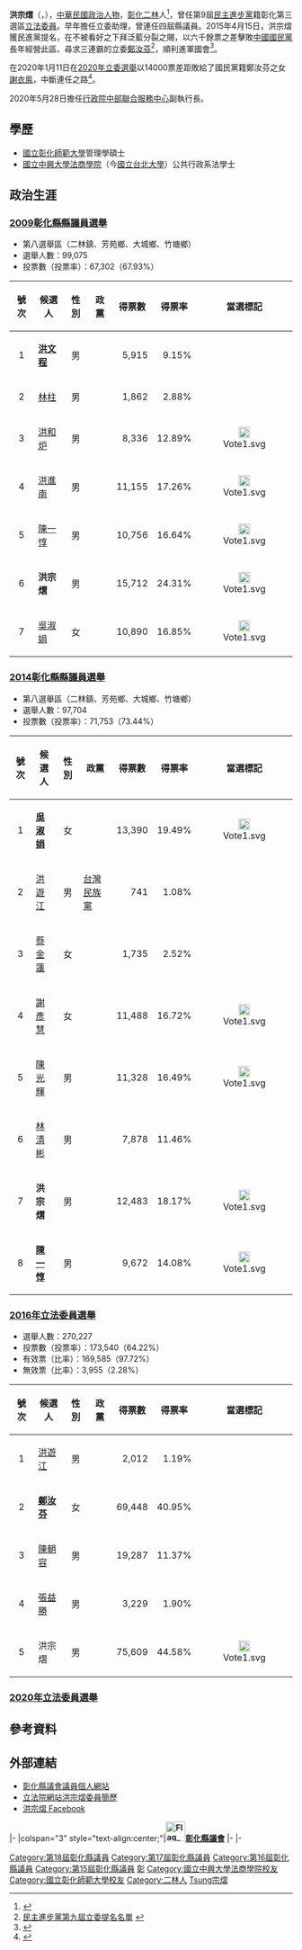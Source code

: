 {{Infobox Officeholder
| name = 洪宗熠<br><small>Hung Tsung-yi</small> 
| image name = Hung Chun-Yi - by Huang Kuan-Ju (cropped).JPG
| imagesize =250px 
| order= {{ROC}}第9屆[[立法委員|立法委員]]
| term_start= 2016年2月1日
| term_end= 2020年1月31日
| constituency=   [[彰化縣第三選舉區|彰化縣第三選舉區]]<br>（[[芳苑鄉|芳苑鄉]]、[[二林鎮|二林鎮]]、[[埔鹽鄉|埔鹽鄉]]、<br>[[溪湖鎮|溪湖鎮]]、[[埔心鄉|埔心鄉]]、[[大城鄉|大城鄉]]、[[竹塘鄉_(台灣)|竹塘鄉]]、<br>[[埤頭鄉|埤頭鄉]]、[[北斗鎮_(台灣)|北斗鎮]]、[[溪州鄉|溪州鄉]]）
| majority= 75,609(44.58%)
| office2 =[[File:Flag_of_Changhua_County.svg|27px]]第15-18屆[[彰化縣|彰化縣]]議員
| term_start2 = 2002年3月1日
| term_end2 =2016年1月31日
| constituency2 =  第八選舉區（[[二林鎮|二林鎮]]、<br>[[芳苑鄉|芳苑鄉]]、[[大城鄉|大城鄉]]、[[竹塘鄉_(台灣)|竹塘鄉]]）
| sex = 男
| birth_date = {{birth_date_and_age|1969|1|27}}
| birth_place = {{TWN}}[[彰化縣|彰化縣]][[二林鎮|二林鎮]]
| death_date =
| death_place =
| Native place = [[臺灣|臺灣]][[彰化縣|彰化縣]]
| nationality = {{ROC}}
| party = {{Dpp}}
| parents = 
| relatives = 
| spouse =
| children = 
| profession = 
| website = 
| past    =
*[[二林國小|二林國小]]
*[[二林國中|二林國中]]
*[[彰化縣私立精誠高級中學|彰化縣私立精誠高級中學]]
*[[國立中興大學法商學院|國立中興大學法商學院]]公共行政系法學士(今[[國立台北大學|國立台北大學]])
*[[國立彰化師範大學|國立彰化師範大學]]管理學碩士</div>
|past = 
*彰化縣議會第18屆議員<br><small>(2014-12-25~2016-01-31)</small>
*彰化縣議會第17屆議員<br><small>(2010-03-01~2014-12-24)</small>
*彰化縣議會第16屆議員<br><small>(2006-03-01~2010-02-28)</small>
*彰化縣議會第15屆議員<br><small>(2002-03-01~2006-02-28)</small>
*[[立法委員|立法委員]][[翁金珠|翁金珠]]助理
*立法委員[[沈富雄|沈富雄]]助理
*第九屆立法委員(2016-02-01-)
*民進黨彰化縣黨部第10屆評委會召集人
*2011民進黨彰化縣議會黨團總召集人
*2009國際青商會彰化縣執行長
*2008國際青商會二林分會長
*第三屆彰化縣體育會圍棋委員會主任委員
</div>
}}
'''洪宗熠'''（'''{{lang|en|Hung Tsung-yi}}'''，{{bd|1969年|1月27日|CatIdx=Huang洪宗熠}}），[[中華民國|中華民國]][[政治人物|政治人物]]，[[彰化縣|彰化]][[二林|二林]]人<ref>{{cite news |title=彰化縣 洪宗熠 |url=https://election.ltn.com.tw/2020/legislator/candidates/ChanghuaCounty/33 |accessdate=2020-01-15 |work=自由時報 |archive-date=2020-01-15 |archive-url=https://web.archive.org/web/20200115173459/https://election.ltn.com.tw/2020/legislator/candidates/ChanghuaCounty/33 |dead-url=no }}</ref>，曾任第9屆[[民主進步黨|民主進步黨]]籍彰化第三選區[[立法委員|立法委員]]。早年擔任立委助理，曾連任四屆縣議員。2015年4月15日，洪宗熠獲民進黨提名，在不被看好之下拜泛藍分裂之賜，以六千餘票之差擊敗[[中國國民黨|中國國民黨]]長年經營此區、尋求三連霸的立委[[鄭汝芬|鄭汝芬]]<ref>[http://www.dpp.org.tw/news_content.php?sn=7808 民主進步黨第九屆立委提名名單] {{Wayback|url=http://www.dpp.org.tw/news_content.php?sn=7808 |date=20150603171900 }}</ref>，順利進軍國會<ref>{{cite news |title=洪宗熠委員 |url=https://www.ly.gov.tw/Pages/List.aspx?nodeid=1850 |accessdate=2020-01-15 |work=立法院官網}}</ref>。

在2020年1月11日在[[2020年中華民國立法委員選舉|2020年立委選舉]]以14000票差距敗給了國民黨籍鄭汝芬之女[[謝衣鳯|謝衣鳯]]，中斷連任之路<ref>{{cite news |author1=高翊綺 |title=更新》彰化三 謝衣鳳9萬7396：洪宗熠8萬3380 |url=https://newtalk.tw/news/view/2020-01-11/352884 |accessdate=2020-01-15 |work=新頭殼newtalk |date=2020-01-11 |archive-date=2021-01-19 |archive-url=https://web.archive.org/web/20210119182949/https://newtalk.tw/news/view/2020-01-11/352884 |dead-url=no }}</ref>。

2020年5月28日擔任[[行政院中部聯合服務中心|行政院中部聯合服務中心]]副執行長。

== 學歷 ==

* [[國立彰化師範大學|國立彰化師範大學]]管理學碩士
* [[國立中興大學法商學院|國立中興大學法商學院]]（今[[國立台北大學|國立台北大學]]）公共行政系法學士

==政治生涯==
===[[2009年中華民國直轄市議員及縣市議員選舉選舉區投票結果列表|2009彰化縣縣議員選舉]]===
*第八選舉區（二林鎮、芳苑鄉、大城鄉、竹塘鄉） 
*選舉人數：99,075
*投票數（投票率）：67,302（67.93%）

{| class="wikitable sortable"
!號次
!scope="col" class="unsortable"|候選人
!scope="col" class="unsortable"|性別
!scope="col" class="unsortable"|政黨
!得票數
!scope="col" class="unsortable"|得票率
!scope="col" class="unsortable"|當選標記
|-
| align="center"|1
| '''[[洪文程|洪文程]]'''
| align="center"|男
| {{Kmt}}
| align="right"|5,915
| align="right"|9.15%
| 
|-
| align="center"|2
| [[林柱|林柱]]
| align="center"|男
| {{Nonp}}
| align="right"|1,862 	
| align="right"|2.88%
| 
|-
| align="center"|3
| [[洪和炉|洪和炉]]
| align="center"|男
| {{Kmt}}
| align="right"|8,336
| align="right"|12.89%
| align="center"|[[File:Vote1.svg|20px]]
|-
| align="center"|4
| [[洪進南|洪進南]]
| align="center"|男
| {{Kmt}}
| align="right"|11,155
| align="right"|17.26%
| align="center"|[[File:Vote1.svg|20px]]
|-
| align="center"|5
| [[陳一惇|陳一惇]]
| align="center"|男
| {{Kmt}}
| align="right"|10,756 	
| align="right"|16.64%
| align="center"|[[File:Vote1.svg|20px]]
|-
| align="center"|6
| '''洪宗熠'''
| align="center"|男
| {{Dpp}}
| align="right"|15,712
| align="right"|24.31%
| align="center"|[[File:Vote1.svg|20px]]
|-
| align="center"|7
| [[吳淑娟|吳淑娟]]
| align="center"|女
| {{Nonp}}
| align="right"|10,890
| align="right"|16.85%
| align="center"|[[File:Vote1.svg|20px]]
|}

===[[2014年中華民國直轄市議員及縣市議員選舉選舉區投票結果列表|2014彰化縣縣議員選舉]]===
*第八選舉區（二林鎮、芳苑鄉、大城鄉、竹塘鄉） 
*選舉人數：97,704
*投票數（投票率）：71,753（73.44%）

{| class="wikitable sortable"
!號次
!scope="col" class="unsortable"|候選人
!scope="col" class="unsortable"|性別
!scope="col" class="unsortable"|政黨
!得票數
!scope="col" class="unsortable"|得票率
!scope="col" class="unsortable"|當選標記
|-
| align="center"|1
| '''[[吳淑娟|吳淑娟]]'''
| align="center"|女
| {{Nonp}}
| align="right"|13,390
| align="right"|19.49%
| align="center"|[[File:Vote1.svg|20px]]
|-
| align="center"|2
| [[洪遊江|洪遊江]]
| align="center"|男
| [[台灣民族黨|台灣民族黨]]
| align="right"|741
| align="right"|1.08%
| 
|-
| align="center"|3
| [[蔡金蓮|蔡金蓮]]
| align="center"|女
| {{Nonp}}
| align="right"|1,735
| align="right"|2.52%
| 
|-
| align="center"|4
| [[謝彥慧|謝彥慧]]
| align="center"|女
| {{Kmt}}
| align="right"|11,488
| align="right"|16.72%
| align="center"|[[File:Vote1.svg|20px]]
|-
| align="center"|5
| [[陳光輝|陳光輝]]
| align="center"|男
| {{Nonp}}
| align="right"|11,328
| align="right"|16.49%
| align="center"|[[File:Vote1.svg|20px]]
|-
| align="center"|6
| [[林清彬|林清彬]]
| align="center"|男
| {{Nonp}}
| align="right"|7,878
| align="right"|11.46%
| 
|-
| align="center"|7
| '''洪宗熠'''
| align="center"|男
| {{Dpp}}
| align="right"|12,483
| align="right"|18.17%
| align="center"|[[File:Vote1.svg|20px]]
|-
| align="center"|8
| '''[[陳一惇|陳一惇]]'''
| align="center"|男
| {{Kmt}}
| align="right"|9,672
| align="right"|14.08%
| align="center"|[[File:Vote1.svg|20px]]
|}

===[[2016年中華民國立法委員選舉|2016年立法委員選舉]]===

*選舉人數：270,227
*投票數（投票率）：173,540（64.22%）
*有效票（比率）：169,585（97.72%）
*無效票（比率）：3,955（2.28%）
{| class="wikitable sortable"
!號次
!scope="col" class="unsortable"|候選人
!scope="col" class="unsortable"|性別
!scope="col" class="unsortable"|政黨
!得票數
!scope="col" class="unsortable"|得票率
!scope="col" class="unsortable"|當選標記
|-
|align="center"|1
|[[洪遊江|洪遊江]]
|align="center"|男
|{{自由台灣黨}}
|align="right"|2,012
|align="right"|1.19%
|
|-
|align="center"|2
|'''[[鄭汝芬|鄭汝芬]]'''
|align="center"|女
|{{Kmt}}
|align="right"|69,448
|align="right"|40.95%
|
|-
|align="center"|3
|[[陳朝容|陳朝容]]
|align="center"|男
|{{Pfp}}
|align="right"|19,287
|align="right"|11.37%
|
|-
|align="center"|4
|[[張益勝|張益勝]]
|align="center"|男
|{{NPPT}}
|align="right"|3,229
|align="right"|1.90%
|
|-
|align="center"|5
|洪宗熠
|align="center"|男
|{{Dpp}}
|align="right"|75,609
|align="right"|44.58%
|align="center"|[[File:Vote1.svg|20px]]
|}
===[[2020年中華民國立法委員選舉|2020年立法委員選舉]]===
{{2020年中華民國立法委員選舉結果/彰化縣第三選舉區}}

== 參考資料 ==
{{Reflist|2}}

== 外部連結 ==
{{Commons cat|Hung Tsung-yi}}
*[http://www.chcc.gov.tw/content/list/list01_01.aspx?sid=47 彰化縣議會議員個人網站] {{Wayback|url=http://www.chcc.gov.tw/content/list/list01_01.aspx?sid=47 |date=20140728203152 }}
*[https://www.ly.gov.tw/Pages/List.aspx?nodeid=1850 立法院網站洪宗熠委員簡歷]
*[https://zh-tw.facebook.com/erhlinyi 洪宗熠 Facebook ]

{{start box}}
|-
|colspan="3" style="text-align:center;"|'''[[File:Flag_of_Changhua_County.svg|35px]][[彰化縣議會|彰化縣議會]]'''
|-
{{s-none|}}
{{s-title|彰化縣議會議員<br>第八選區（[[二林鎮|二林鎮]]、[[芳苑鄉|芳苑鄉]]、[[大城鄉|大城鄉]]、[[竹塘鄉_(台灣)|竹塘鄉]]）<br><small>第十五、第十六、十七屆、第十八屆<br>2002年3月1日 - }}
{{s-none|現任}}
|-
{{end box}} 
{{中華民國第九屆立法委員}}

{{DEFAULTSORT:Huang洪宗熠}}
[[Category:第18屆彰化縣議員|Category:第18屆彰化縣議員]]
[[Category:第17屆彰化縣議員|Category:第17屆彰化縣議員]]
[[Category:第16屆彰化縣議員|Category:第16屆彰化縣議員]]
[[Category:第15屆彰化縣議員|Category:第15屆彰化縣議員]]
[[Category:民主進步黨籍立法委員|彰]]
[[Category:國立中興大學法商學院校友|Category:國立中興大學法商學院校友]]
[[Category:國立彰化師範大學校友|Category:國立彰化師範大學校友]]
[[Category:二林人|Category:二林人]]
[[Category:洪姓|Tsung宗熠]]